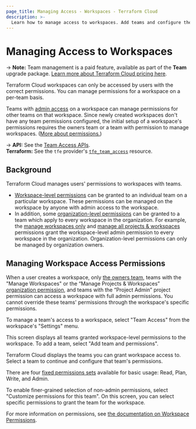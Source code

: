 ```yaml
---
page_title: Managing Access - Workspaces - Terraform Cloud
description: >-
  Learn how to manage access to workspaces. Add teams and configure their permissions.
---
```


# Managing Access to Workspaces

-> **Note:** Team management is a paid feature, available as part of the **Team** upgrade package. [Learn more about Terraform Cloud pricing here](https://www.hashicorp.com/products/terraform/pricing).

Terraform Cloud workspaces can only be accessed by users with the correct permissions. You can manage permissions for a workspace on a per-team basis.

Teams with [admin access](/cloud-docs/users-teams-organizations/permissions) on a workspace can manage permissions for other teams on that workspace. Since newly created workspaces don't have any team permissions configured, the initial setup of a workspace's permissions requires the owners team or a team with permission to manage workspaces. ([More about permissions.](/cloud-docs/users-teams-organizations/permissions))

[permissions-citation]: #intentionally-unused---keep-for-maintainers

-> **API:** See the [Team Access APIs](/cloud-docs/api-docs/team-access). <br/>
**Terraform:** See the `tfe` provider's [`tfe_team_access`](https://registry.terraform.io/providers/hashicorp/tfe/latest/docs/resources/team_access) resource.

## Background

Terraform Cloud manages users' permissions to workspaces with teams.

- [Workspace-level permissions](/cloud-docs/users-teams-organizations/permissions#workspace-permissions) can be granted to an individual team on a particular workspace. These permissions can be managed on the workspace by anyone with admin access to the workspace.
- In addition, some [organization-level permissions](/cloud-docs/users-teams-organizations/permissions#organization-permissions) can be granted to a team which apply to every workspace in the organization. For example, the
  [manage workspaces only](/cloud-docs/users-teams-organizations/permissions#manage-workspaces-only) and [manage all projects & workspaces](/cloud-docs/users-teams-organizations/permissions#manage-workspaces-only) permissions grant the workspace-level admin permission to every workspace in the organization. Organization-level permissions can only be managed by organization owners.

## Managing Workspace Access Permissions

When a user creates a workspace, only [the owners team](/cloud-docs/users-teams-organizations/teams#the-owners-team), teams with the "Manage Workspaces" or the “Manage Projects & Workspaces” [organization permission](/cloud-docs/users-teams-organizations/permissions#project-permissions), and teams with the “Project Admin” project permission can access a workspace with full admin permissions. You cannot override these teams' permissions through the workspace's specific permissions. 

To manage a team's access to a workspace, select "Team Access" from the workspace's "Settings" menu.

This screen displays all teams granted workspace-level permissions to the workspace. To add a team, select "Add team and permissions".

Terraform Cloud displays the teams you can grant workspace access to. Select a team to continue and configure that team's permissions.

There are four [fixed permissions sets](/cloud-docs/users-teams-organizations/permissions#fixed-permission-sets) available for basic usage: Read, Plan, Write, and Admin.

To enable finer-grained selection of non-admin permissions, select "Customize permissions for this team". On this screen, you can select specific permissions to grant the team for the workspace. 

For more information on permissions, see [the documentation on Workspace Permissions](/cloud-docs/users-teams-organizations/permissions#workspace-permissions).


